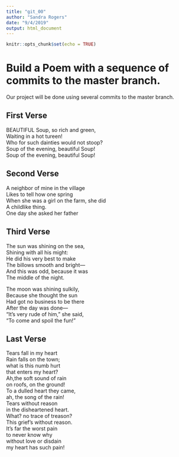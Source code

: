 ---
title: "git_00"
author: "Sandra Rogers"
date: "9/4/2019"
output: html_document
---

```{r setup, include=FALSE}
knitr::opts_chunk$set(echo = TRUE)
```
# Build a Poem with a sequence of commits to the master branch.
Our project will be done using several commits to the master branch.
<!-- Do not modify or change any text in "!--" bracketed areas such as this --- these are instructions to
you, if you change any of this the git program will notice it and compromise your git merging strategy !-->

## First Verse 
<!--Put the first five lines of a poem by Lewis Carrol in this section!-->

BEAUTIFUL Soup, so rich and green,  
Waiting in a hot tureen!  
Who for such dainties would not stoop?  
Soup of the evening, beautiful Soup!  
Soup of the evening, beautiful Soup!  

## Second Verse
<!--Put the first five lines of a poem by Robert Frost here!-->

A neighbor of mine in the village  
Likes to tell how one spring  
When she was a girl on the farm, she did  
A childlike thing.  
One day she asked her father  

## Third Verse
<!--Put the first two verses of The Walrus and the Carpenter here!-->

The sun was shining on the sea,  
Shining with all his might:  
He did his very best to make  
The billows smooth and bright—  
And this was odd, because it was  
The middle of the night.  

The moon was shining sulkily,  
Because she thought the sun  
Had got no business to be there  
After the day was done—  
"It's very rude of him," she said,  
"To come and spoil the fun!"  

## Last Verse
<!--Put a short poem of your choice 8-20 lines,here!-->

Tears fall in my heart  
Rain falls on the town;  
what is this numb hurt  
that enters my heart?  
Ah,the soft sound of rain  
on roofs, on the ground!  
To a dulled heart they came,  
ah, the song of the rain!  
Tears without reason  
in the disheartened heart.  
What? no trace of treason?  
This grief's without reason.  
It's far the worst pain  
to never know why  
without love or disdain  
my heart has such pain!  
